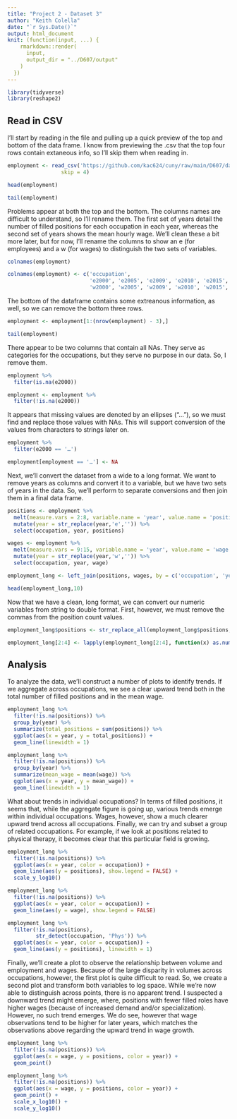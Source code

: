 ```yaml
---
title: "Project 2 - Dataset 3"
author: "Keith Colella"
date: "`r Sys.Date()`"
output: html_document
knit: (function(input, ...) {
    rmarkdown::render(
      input,
      output_dir = "../D607/output"
    )
  })
---
```


```r
library(tidyverse)
library(reshape2)
```

## Read in CSV

I'll start by reading in the file and pulling up a quick preview of the top and bottom of the data frame. I know from previewing the .csv that the top four rows contain extaneous info, so I'll skip them when reading in.

```r
employment <- read_csv('https://github.com/kac624/cuny/raw/main/D607/data/healthcare_empl.csv',
                 skip = 4)

head(employment)

tail(employment)
```

Problems appear at both the top and the bottom. The columns names are difficult to understand, so I'll rename them. The first set of years detail the number of filled positions for each occupation in each year, whereas the second set of years shows the mean hourly wage. We'll clean these a bit more later, but for now, I'll rename the columns to show an e (for employees) and a w (for wages) to distinguish the two sets of variables.

```r
colnames(employment)

colnames(employment) <- c('occupation',
                          'e2000', 'e2005', 'e2009', 'e2010', 'e2015', 'e2016', 'e2020',
                          'w2000', 'w2005', 'w2009', 'w2010', 'w2015', 'w2016', 'w2020')
```

The bottom of the dataframe contains some extreanous information, as well, so we can remove the bottom three rows.

```r
employment <- employment[1:(nrow(employment) - 3),]

tail(employment)
```

There appear to be two columns that contain all NAs. They serve as categories for the occupations, but they serve no purpose in our data. So, I remove them.

```r
employment %>%
  filter(is.na(e2000))

employment <- employment %>%
  filter(!is.na(e2000))
```

It appears that missing values are denoted by an ellipses ("…"), so we must find and replace those values with NAs. This will support conversion of the values from characters to strings later on.

```r
employment %>%
  filter(e2000 == '…')

employment[employment == '…'] <- NA
```

Next, we'll convert the dataset from a wide to a long format. We want to remove years as columns and convert it to a variable, but we have two sets of years in the data. So, we'll perform to separate conversions and then join them in a final data frame.

```r
positions <- employment %>%
  melt(measure.vars = 2:8, variable.name = 'year', value.name = 'positions') %>%
  mutate(year = str_replace(year,'e','')) %>%
  select(occupation, year, positions)

wages <- employment %>%
  melt(measure.vars = 9:15, variable.name = 'year', value.name = 'wage') %>%
  mutate(year = str_replace(year,'w','')) %>%
  select(occupation, year, wage)

employment_long <- left_join(positions, wages, by = c('occupation', 'year'))

head(employment_long,10)
```

Now that we have a clean, long format, we can convert our numeric variables from string to double format. First, however, we must remove the commas from the position count values.

```r
employment_long$positions <- str_replace_all(employment_long$positions,',','')

employment_long[2:4] <- lapply(employment_long[2:4], function(x) as.numeric(as.character(x)))
```


## Analysis

To analyze the data, we'll construct a number of plots to identify trends. If we aggregate across occupations, we see a clear upward trend both in the total number of filled positions and in the mean wage.

```r
employment_long %>%
  filter(!is.na(positions)) %>%
  group_by(year) %>%
  summarize(total_positions = sum(positions)) %>%
  ggplot(aes(x = year, y = total_positions)) +
  geom_line(linewidth = 1)

employment_long %>%
  filter(!is.na(positions)) %>%
  group_by(year) %>%
  summarize(mean_wage = mean(wage)) %>%
  ggplot(aes(x = year, y = mean_wage)) +
  geom_line(linewidth = 1)
```

What about trends in individual occupations? In terms of filled positions, it seems that, while the aggregate figure is going up, various trends emerge within individual occupations. Wages, however, show a much clearer upward trend across all occupations. Finally, we can try and subset a group of related occupations. For example, if we look at positions related to physical therapy, it becomes clear that this particular field is growing.

```r
employment_long %>%
  filter(!is.na(positions)) %>%
  ggplot(aes(x = year, color = occupation)) +
  geom_line(aes(y = positions), show.legend = FALSE) +
  scale_y_log10()

employment_long %>%
  filter(!is.na(positions)) %>%
  ggplot(aes(x = year, color = occupation)) +
  geom_line(aes(y = wage), show.legend = FALSE)

employment_long %>%
  filter(!is.na(positions),
         str_detect(occupation, 'Phys')) %>%
  ggplot(aes(x = year, color = occupation)) +
  geom_line(aes(y = positions), linewidth = 1)

```

Finally, we'll create a plot to observe the relationship between volume and employment and wages. Because of the large disparity in volumes across occupations, however, the first plot is quite difficult to read. So, we create a second plot and transform both variables to log space. While we're now able to distinguish across points, there is no apparent trend. I suspected a downward trend might emerge, where, positions with fewer filled roles have higher wages (because of increased demand and/or specialization). However, no such trend emerges. We do see, however that wage observations tend to be higher for later years, which matches the observations above regarding the upward trend in wage growth.

```r
employment_long %>%
  filter(!is.na(positions)) %>%
  ggplot(aes(x = wage, y = positions, color = year)) +
  geom_point()

employment_long %>%
  filter(!is.na(positions)) %>%
  ggplot(aes(x = wage, y = positions, color = year)) +
  geom_point() + 
  scale_x_log10() +
  scale_y_log10()
```

